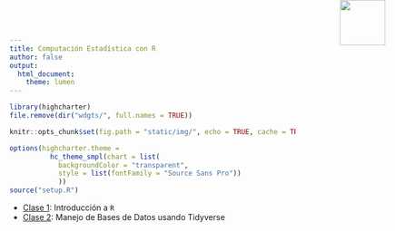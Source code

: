```yaml
---
title: Computación Estadística con R
author: false
output:
  html_document:
    theme: lumen
---
```


<!-- README.md is generated from README.Rmd. Please edit that file -->

```r
library(highcharter)
file.remove(dir("wdgts/", full.names = TRUE))

knitr::opts_chunk$set(fig.path = "static/img/", echo = TRUE, cache = TRUE, message = FALSE)

options(highcharter.theme =
          hc_theme_smpl(chart = list(
            backgroundColor = "transparent",
            style = list(fontFamily = "Source Sans Pro"))
            ))
source("setup.R")

```

<img src="logouccolor.jpg" style="position:absolute;top:0px;right:70px;" width="80" />

- [Clase 1](Clase-1.html): Introducción a `R`
- [Clase 2](Clase-2.html): Manejo de Bases de Datos usando Tidyverse